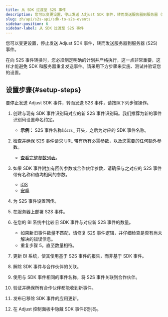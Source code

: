 ```yaml
---
title: 从 SDK 过渡至 S2S 事件
description: 您可以变更设置，停止发送 Adjust SDK 事件，转而发送服务器到服务器 (S2S) 事件。
slug: zh/api/s2s-api/sdk-to-s2s-events
sidebar-position: 6
sidebar-label: 从 SDK 过渡至 S2S 事件
---
```


您可以变更设置，停止发送 Adjust SDK 事件，转而发送服务器到服务器 \(S2S\) 事件。

在向 S2S 事件转换时，您必须制定明确的计划并严格执行，这一点非常重要，这样才能避免 SDK 和服务器重复发送事件。请采用下方步骤来实施、测试并验证您的设置。

## 设置步骤{#setup-steps}

要停止发送 Adjust SDK 事件，转而发送 S2S 事件，请按照下列步骤操作。

1. 创建与现有 SDK 事件识别码对应的新 S2S 事件识别码。我们推荐为新的事件识别码设置命名约定。

   - **示例：** S2S 事件名称以`s2s_` 开头，之后为对应的 SDK 事件名称。

2. 检查并确保 S2S 事件请求 URL 带有所有必需参数，以及您需要的任何额外参数。

   - [查看完整参数列表](https://help.adjust.com/zh/article/server-to-server-events#required-parameters)。

3. 如果 SDK 事件附加有回传参数或合作伙伴参数，请确保与之对应的 S2S 事件带有名称和值均相同的参数。

   - [iOS](/zh/sdk/ios/features/events#add-callback-parameters)
   - [安卓](/zh/sdk/android/features/events#add-callback-parameters)

4. 为 S2S 事件设置回传。
5. 在服务器上部署 S2S 事件。
6. 在您的 BI 系统中比较旧 SDK 事件与对应新 S2S 事件的数量。

   - 如果新旧事件数量不匹配，请修复 S2S 事件逻辑，并仔细检查是否有尚未解决的错误信息。
   - 重复步骤 5，直至数量相符。

7. 更新 BI 系统，使其使用基于 S2S 事件的报告，而非基于 SDK 事件。
8. 解除 SDK 事件与合作伙伴的关联。
9. 使用与 SDK 事件相同的事件名称，将 S2S 事件关联到合作伙伴。
10.   验证并确保所有合作伙伴都能收到新事件。
11.   发布已移除 SDK 事件的应用更新。
12.   在 Adjust 控制面板中隐藏 SDK 事件识别码。
